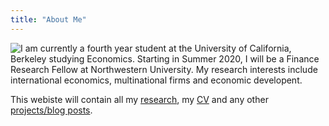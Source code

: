 ```yaml
---
title: "About Me"
---
```

<img style="float: left;" src="profile.jpeg"> 

I am currently a fourth year student at the University of California, Berkeley studying Economics. Starting in Summer 2020, I will be a Finance Research Fellow at Northwestern University. My research interests include international economics, multinational firms and economic developent. 

This webiste will contain all my [research](https://noahforougi.github.io/noahforougi/research.html), my [CV](https://noahforougi.github.io/noahforougi/cv.html) and any other [projects/blog posts](https://noahforougi.github.io/noahforougi/blog.html). 
